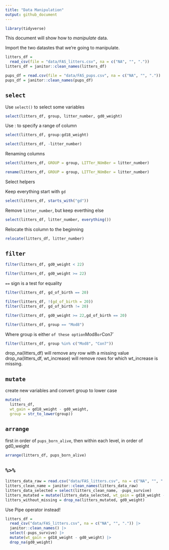 ```yaml
---
title: "Data Manipulation"
output: github_document
---
```


```r
library(tidyverse)
```

This document will show how to *manipulate* data.

Import the two datastes that we're going to manipulate.

```r
litters_df = 
  read_csv(file = "data/FAS_litters.csv", na = c("NA", "", "."))
litters_df = janitor::clean_names(litters_df)

pups_df = read.csv(file = "data/FAS_pups.csv", na = c("NA", "", "."))
pups_df = janitor::clean_names(pups_df)
```


## `select`

Use `select()` to select some variables

```r
select(litters_df, group, litter_number, gd0_weight)
```

Use : to specify a range of column

```r
select(litters_df, group:gd18_weight)
```

```r
select(litters_df, -litter_number)
```

Renaming columns

```r
select(litters_df, GROUP = group, LITTer_NUmBer = litter_number)
```

```r
rename(litters_df, GROUP = group, LITTer_NUmBer = litter_number)
```

Select helpers

Keep everything start with `gd`

```r
select(litters_df, starts_with("gd"))
```

Remove `litter_number`, but keep everthing else

```r
select(litters_df, litter_number, everything())
```

Relocate this column to the beginning

```r
relocate(litters_df, litter_number)
```



## `filter`

```r
filter(litters_df, gd0_weight < 22)
```

```r
filter(litters_df, gd0_weight >= 22)
```

`==` sign is a test for equality

```r
filter(litters_df, gd_of_birth == 20)
```


```r
filter(litters_df, !(gd_of_birth = 20))
filter(litters_df, gd_of_birth != 20)
```

```r
filter(litters_df, gd0_weight >= 22,gd_of_birth == 20)
```

```r
filter(litters_df, group == "Mod8")
```

Where group is either `of these option`Mod8` or `Con7`

```r
filter(litters_df, group %in% c("Mod8", "Con7"))
```

drop_na(litters_df) will remove any row with a missing value
drop_na(litters_df, wt_increase) will remove rows for which wt_increase is missing.


## `mutate`

create new variables and convert group to lower case

```r
mutate(
  litters_df, 
  wt_gain = gd18_weight - gd0_weight,
  group = str_to_lower(group))
```


## `arrange`

first in order of `pups_born_alive`, then within each level, in order of gd0_weight

```r
arrange(litters_df, pups_born_alive)
```


## `%>%`

```r
litters_data_raw = read.csv("data/FAS_litters.csv", na = c("NA", "", "."))
litters_clean_name = janitor::clean_names(litters_data_raw)
litters_data_selected = select(litters_clean_name, -pups_survive)
litters_mutated = mutate(litters_data_selected, wt_gain = gd18_weight - gd0_weight)
litters_without_missing = drop_na(litters_mutated, gd0_weight)
```

Use Pipe operator instead!

```r
litters_df = 
  read_csv("data/FAS_litters.csv", na = c("NA", "", ".")) |> 
  janitor::clean_names() |> 
  select(-pups_survive) |> 
  mutate(wt_gain = gd18_weight - gd0_weight) |> 
  drop_na(gd0_weight)
```











